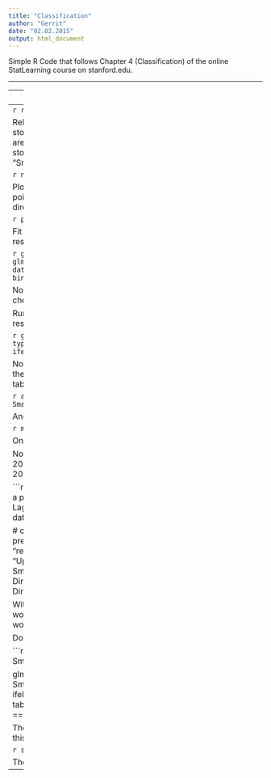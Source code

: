 ```yaml
---
title: "Classification"
author: "Gerrit"
date: "02.02.2015"
output: html_document
---
```

Simple R Code that follows Chapter 4 (Classification) of the online StatLearning course on stanford.edu.

---


---
Logistic Regression on market data set.
---
```r
require(ISLR) 
```

Relevant is the market dataset, that contains stock market in the time frame 2001 to 2005. We are interested in inferring the direction of the stock market. The data frame of interest is "Smarket".


```r
names(Smarket)
summary(Smarket)
```

Plot the scatterplots of pairs. Color the data points by the value of the qualitative variable direction (up/down).

```r
pairs(Smarket, col=Smarket$Direction)
```

Fit a logistic regression with direction as a response.

```r
glm.fit = glm(Direction~Lag1+Lag2+Lag3+Lag4+Lag5+Volume, data=Smarket, family=binomial) # family binomial means logistic regr.
summary(glm.fit)
```

No predictor seems to be significant. Let us check the quality of the model.

Run the model on the training data and compute results.

```r
glm.probs = predict(glm.fit, type="response")
glm.probs[1:5] 
glm.pred = ifelse(glm.probs>0.5, "Up", "Down")
```

Now compare the results of the fitted model on the training data vs the labels with a contigency table.

```r
attach(Smarket)
table(glm.pred, Smarket$Direction)
```

And how often is it correct?

```r
mean(glm.pred == Smarket$Direction)
```

Only 52% of the time.

Now just train with the data with data before 2005 and then test the model with the data from 2005.

```r
train = Year<2005 # give the traing subset by a predicate
glm.fit = glm(Direction ~ Lag1+Lag2+Lag3+Lag4+Lag5+Volume, data=Smarket, family=binomial, subset=train) 

# check prediction on test data.
glm.probs = predict(glm.fit, newdata=Smarket[!train,], type= "response")
glm.pred = ifelse(glm.probs > 0.5, "Up", "Down")
Direction.2005 = Smarket$Direction[!train]
table(glm.pred, Direction.2005)
mean(glm.pred == Direction.2005)
```

With 48% it actually performs worse than a dice would. Actually inverting the result of the model would be a better idea.

Do the analysis on only two features.

```r
glm.fit = glm(Direction~Lag1+Lag2, data = Smarket, family=binomial, subset=train)

glm.probs = predict(glm.fit, newdata = Smarket[!train,], type = "response")
glm.pred= ifelse(glm.probs > 0.5, "Up", "Down")
table(glm.pred, Direction.2005)
mean(glm.pred == Direction.2005)
```

The results improved to almost 56%. How could this have been spotted?

```r
summary(glm.fit)
```

The p-values are not indicating significance.

---
